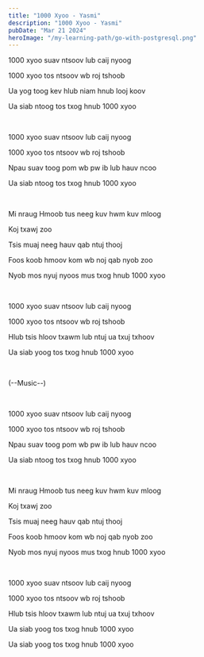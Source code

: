 ```yaml
---
title: "1000 Xyoo - Yasmi"
description: "1000 Xyoo - Yasmi"
pubDate: "Mar 21 2024"
heroImage: "/my-learning-path/go-with-postgresql.png"
---
```


1000 xyoo suav ntsoov lub caij nyoog

1000 xyoo tos ntsoov wb roj tshoob

Ua yog toog kev hlub niam hnub looj koov

Ua siab ntoog tos txog hnub 1000 xyoo

<br />

1000 xyoo suav ntsoov lub caij nyoog

1000 xyoo tos ntsoov wb roj tshoob

Npau suav toog pom wb pw ib lub hauv ncoo

Ua siab ntoog tos txog hnub 1000 xyoo

<br />

Mi nraug Hmoob tus neeg kuv hwm kuv mloog

Koj txawj zoo

Tsis muaj neeg hauv qab ntuj thooj

Foos koob hmoov kom wb noj qab nyob zoo

Nyob mos nyuj nyoos mus txog hnub 1000 xyoo

<br />

1000 xyoo suav ntsoov lub caij nyoog

1000 xyoo tos ntsoov wb roj tshoob

Hlub tsis hloov txawm lub ntuj ua txuj txhoov

Ua siab yoog tos txog hnub 1000 xyoo

<br />

(--Music--)

<br />

1000 xyoo suav ntsoov lub caij nyoog

1000 xyoo tos ntsoov wb roj tshoob

Npau suav toog pom wb pw ib lub hauv ncoo

Ua siab ntoog tos txog hnub 1000 xyoo

<br />

Mi nraug Hmoob tus neeg kuv hwm kuv mloog

Koj txawj zoo

Tsis muaj neeg hauv qab ntuj thooj

Foos koob hmoov kom wb noj qab nyob zoo

Nyob mos nyuj nyoos mus txog hnub 1000 xyoo

<br />

1000 xyoo suav ntsoov lub caij nyoog

1000 xyoo tos ntsoov wb roj tshoob

Hlub tsis hloov txawm lub ntuj ua txuj txhoov

Ua siab yoog tos txog hnub 1000 xyoo

Ua siab yoog tos txog hnub 1000 xyoo
